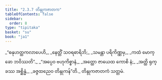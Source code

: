 ```yaml
---
title: "2.3.7 တိန္ဒုကဇာတက"
tableOfContents: false
sidebar:
  order: 8
type: "tipitaka"
basket: "su"
book: "ja1"
---
```



<DynamicBreadcrumb />

<Division number="53" book="ja1">

<Paragraph number="424" type="verses" book="ja1">
_“ဓနုဟတ္ထကလာပေဟိ,_  
_နေတ္တိံ သဝရဓာရိဘိ;_  
_သမန္တာ ပရိကိဏ္ဏမှ,_  
_ကထံ မောက္ခော ဘဝိဿတိ”._  

</Paragraph>

</Division>
<Division number="54" book="ja1">

<Paragraph number="425" type="verses" book="ja1">
_“အပ္ပေဝ ဗဟုကိစ္စာနံ,_  
_အတ္ထော ဇာယေထ ကောစိ နံ;_  
_အတ္ထိ ရုက္ခဿ အစ္ဆိန္နံ,_  
_ခဇ္ဇထညေဝ တိန္ဒုကန်”တိ._  


</Paragraph>
</Division>

<Paragraph number="426" type="center" book="ja1">
တိန္ဒုကဇာတကံ သတ္တမံ.
</Paragraph>